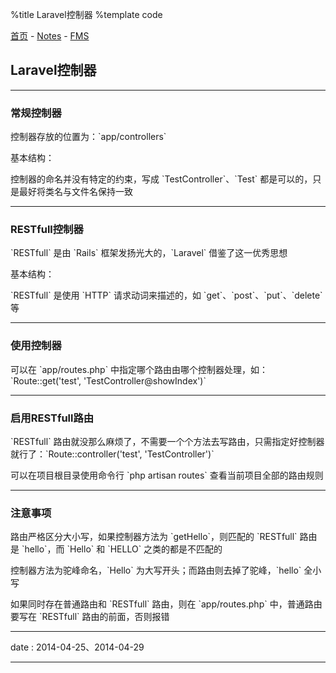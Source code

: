 %title Laravel控制器
%template code

[[../../index|首页]] - [[../index|Notes]] - [[index|FMS]]
==Laravel控制器==
----
===常规控制器===

控制器存放的位置为：`app/controllers`

基本结构：
{{{PHP
<?php

class TestController extends \BaseController {

    public function showIndex () {
        // Other
    }

    // Other
}
}}}

控制器的命名并没有特定的约束，写成 `TestController`、`Test` 都是可以的，只是最好将类名与文件名保持一致
----
===RESTfull控制器===

`RESTfull` 是由 `Rails` 框架发扬光大的，`Laravel` 借鉴了这一优秀思想

基本结构：
{{{PHP
<?php

class TestController extends \BaseController {

    public function getIndex () {
        // Other
    }

    public function postCreate () {
        // Other
    }

    // Other
}
}}}

`RESTfull` 是使用 `HTTP` 请求动词来描述的，如 `get`、`post`、`put`、`delete` 等
----
===使用控制器===

可以在 `app/routes.php` 中指定哪个路由由哪个控制器处理，如：`Route::get('test', 'TestController@showIndex')`
----
===启用RESTfull路由===

`RESTfull` 路由就没那么麻烦了，不需要一个个方法去写路由，只需指定好控制器就行了：`Route::controller('test', 'TestController')`

可以在项目根目录使用命令行 `php artisan routes` 查看当前项目全部的路由规则
----
===注意事项===

路由严格区分大小写，如果控制器方法为 `getHello`，则匹配的 `RESTfull` 路由是 `hello`，而 `Hello` 和 `HELLO` 之类的都是不匹配的

控制器方法为驼峰命名，`Hello` 为大写开头；而路由则去掉了驼峰，`hello` 全小写

如果同时存在普通路由和 `RESTfull` 路由，则在 `app/routes.php` 中，普通路由要写在 `RESTfull` 路由的前面，否则报错
----
<red>date</red> : 2014-04-25、2014-04-29
----
